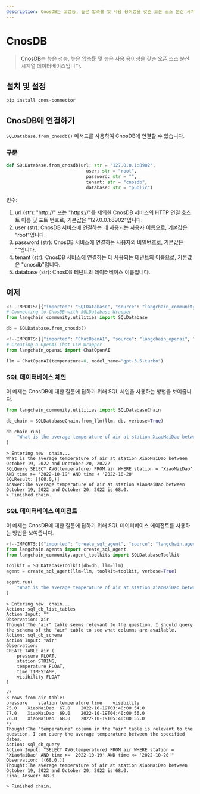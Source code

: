 ```yaml
---
description: CnosDB는 고성능, 높은 압축률 및 사용 용이성을 갖춘 오픈 소스 분산 시계열 데이터베이스입니다.
---
```


# CnosDB
> [CnosDB](https://github.com/cnosdb/cnosdb)는 높은 성능, 높은 압축률 및 높은 사용 용이성을 갖춘 오픈 소스 분산 시계열 데이터베이스입니다.

## 설치 및 설정

```python
pip install cnos-connector
```


## CnosDB에 연결하기
`SQLDatabase.from_cnosdb()` 메서드를 사용하여 CnosDB에 연결할 수 있습니다.
### 구문
```python
def SQLDatabase.from_cnosdb(url: str = "127.0.0.1:8902",
                              user: str = "root",
                              password: str = "",
                              tenant: str = "cnosdb",
                              database: str = "public")
```

인수:
1. url (str): "http://" 또는 "https://"를 제외한 CnosDB 서비스의 HTTP 연결 호스트 이름 및 포트 번호로, 기본값은 "127.0.0.1:8902"입니다.
2. user (str): CnosDB 서비스에 연결하는 데 사용되는 사용자 이름으로, 기본값은 "root"입니다.
3. password (str): CnosDB 서비스에 연결하는 사용자의 비밀번호로, 기본값은 ""입니다.
4. tenant (str): CnosDB 서비스에 연결하는 데 사용되는 테넌트의 이름으로, 기본값은 "cnosdb"입니다.
5. database (str): CnosDB 테넌트의 데이터베이스 이름입니다.
## 예제
```python
<!--IMPORTS:[{"imported": "SQLDatabase", "source": "langchain_community.utilities", "docs": "https://api.python.langchain.com/en/latest/utilities/langchain_community.utilities.sql_database.SQLDatabase.html", "title": "CnosDB"}]-->
# Connecting to CnosDB with SQLDatabase Wrapper
from langchain_community.utilities import SQLDatabase

db = SQLDatabase.from_cnosdb()
```

```python
<!--IMPORTS:[{"imported": "ChatOpenAI", "source": "langchain_openai", "docs": "https://api.python.langchain.com/en/latest/chat_models/langchain_openai.chat_models.base.ChatOpenAI.html", "title": "CnosDB"}]-->
# Creating a OpenAI Chat LLM Wrapper
from langchain_openai import ChatOpenAI

llm = ChatOpenAI(temperature=0, model_name="gpt-3.5-turbo")
```


### SQL 데이터베이스 체인
이 예제는 CnosDB에 대한 질문에 답하기 위해 SQL 체인을 사용하는 방법을 보여줍니다.
```python
from langchain_community.utilities import SQLDatabaseChain

db_chain = SQLDatabaseChain.from_llm(llm, db, verbose=True)

db_chain.run(
    "What is the average temperature of air at station XiaoMaiDao between October 19, 2022 and Occtober 20, 2022?"
)
```

```shell
> Entering new  chain...
What is the average temperature of air at station XiaoMaiDao between October 19, 2022 and Occtober 20, 2022?
SQLQuery:SELECT AVG(temperature) FROM air WHERE station = 'XiaoMaiDao' AND time >= '2022-10-19' AND time < '2022-10-20'
SQLResult: [(68.0,)]
Answer:The average temperature of air at station XiaoMaiDao between October 19, 2022 and October 20, 2022 is 68.0.
> Finished chain.
```

### SQL 데이터베이스 에이전트
이 예제는 CnosDB에 대한 질문에 답하기 위해 SQL 데이터베이스 에이전트를 사용하는 방법을 보여줍니다.
```python
<!--IMPORTS:[{"imported": "create_sql_agent", "source": "langchain.agents", "docs": "https://api.python.langchain.com/en/latest/agent_toolkits/langchain_community.agent_toolkits.sql.base.create_sql_agent.html", "title": "CnosDB"}, {"imported": "SQLDatabaseToolkit", "source": "langchain_community.agent_toolkits", "docs": "https://api.python.langchain.com/en/latest/agent_toolkits/langchain_community.agent_toolkits.sql.toolkit.SQLDatabaseToolkit.html", "title": "CnosDB"}]-->
from langchain.agents import create_sql_agent
from langchain_community.agent_toolkits import SQLDatabaseToolkit

toolkit = SQLDatabaseToolkit(db=db, llm=llm)
agent = create_sql_agent(llm=llm, toolkit=toolkit, verbose=True)
```

```python
agent.run(
    "What is the average temperature of air at station XiaoMaiDao between October 19, 2022 and Occtober 20, 2022?"
)
```

```shell
> Entering new  chain...
Action: sql_db_list_tables
Action Input: ""
Observation: air
Thought:The "air" table seems relevant to the question. I should query the schema of the "air" table to see what columns are available.
Action: sql_db_schema
Action Input: "air"
Observation:
CREATE TABLE air (
	pressure FLOAT,
	station STRING,
	temperature FLOAT,
	time TIMESTAMP,
	visibility FLOAT
)

/*
3 rows from air table:
pressure	station	temperature	time	visibility
75.0	XiaoMaiDao	67.0	2022-10-19T03:40:00	54.0
77.0	XiaoMaiDao	69.0	2022-10-19T04:40:00	56.0
76.0	XiaoMaiDao	68.0	2022-10-19T05:40:00	55.0
*/
Thought:The "temperature" column in the "air" table is relevant to the question. I can query the average temperature between the specified dates.
Action: sql_db_query
Action Input: "SELECT AVG(temperature) FROM air WHERE station = 'XiaoMaiDao' AND time >= '2022-10-19' AND time <= '2022-10-20'"
Observation: [(68.0,)]
Thought:The average temperature of air at station XiaoMaiDao between October 19, 2022 and October 20, 2022 is 68.0.
Final Answer: 68.0

> Finished chain.
```